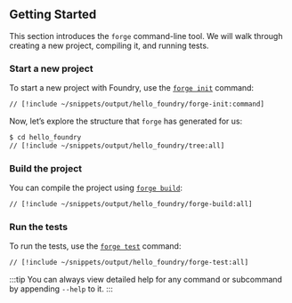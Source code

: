 ## Getting Started

This section introduces the `forge` command-line tool. We will walk through creating a new project, compiling it, and running tests.

### Start a new project

To start a new project with Foundry, use the [`forge init`](/forge/reference/forge-init) command:

```sh [forge init]
// [!include ~/snippets/output/hello_foundry/forge-init:command]
```

Now, let’s explore the structure that `forge` has generated for us:

```sh [tree]
$ cd hello_foundry
// [!include ~/snippets/output/hello_foundry/tree:all]
```

### Build the project

You can compile the project using [`forge build`](/forge/reference/forge-build):

```sh [forge build]
// [!include ~/snippets/output/hello_foundry/forge-build:all]
```

### Run the tests

To run the tests, use the [`forge test`](/forge/reference/forge-test) command:

```sh [forge test]
// [!include ~/snippets/output/hello_foundry/forge-test:all]
```

:::tip
You can always view detailed help for any command or subcommand by appending `--help` to it.
:::
